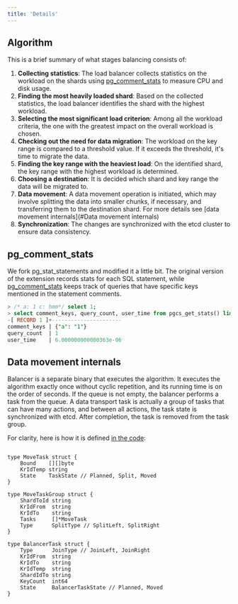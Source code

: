 ```yaml
---
title: 'Details'
---
```



## Algorithm 

This is a brief summary of what stages balancing consists of:

1. **Collecting statistics**: The load balancer collects statistics on the workload on the shards using [pg_comment_stats](#pg_comment_stats) to measure CPU and disk usage.
2. **Finding the most heavily loaded shard**: Based on the collected statistics, the load balancer identifies the shard with the highest workload.
3. **Selecting the most significant load criterion**: Among all the workload criteria, the one with the greatest impact on the overall workload is chosen.
4. **Checking out the need for data migration**: The workload on the key range is compared to a threshold value. If it exceeds the threshold, it's time to migrate the data.
5. **Finding the key range with the heaviest load**: On the identified shard, the key range with the highest workload is determined.
6. **Choosing a destination**: It is decided which shard and key range the data will be migrated to.
7. **Data movement**: A data movement operation is initiated, which may involve splitting the data into smaller chunks, if necessary, and transferring them to the destination shard. For more details see [data movement internals](#Data movement internals)
8. **Synchronization**: The changes are synchronized with the etcd cluster to ensure data consistency.

## pg_comment_stats

We fork pg_stat_statements and modified it a little bit. The original version of the extension records stats for each SQL statement, while [pg_comment_stats](https://github.com/munakoiso/pg_comment_stats) keeps track of queries that have specific keys mentioned in the statement comments.

```sql
> /* a: 1 c: hmm*/ select 1;
> select comment_keys, query_count, user_time from pgcs_get_stats() limit 1;
-[ RECORD 1 ]+----------------------
comment_keys | {"a": "1"}
query_count  | 1
user_time    | 6.000000000000363e-06
```

## Data movement internals

Balancer is a separate binary that executes the algorithm. It executes the algorithm exactly once without cyclic repetition, and its running time is on the order of seconds. If the queue is not empty, the balancer performs a task from the queue. A data transport task is actually a group of tasks that can have many actions, and between all actions, the task state is synchronized with etcd. After completion, the task is removed from the task group.

For clarity, here is how it is defined [in the code](https://github.com/pg-sharding/spqr/blob/master/pkg/models/tasks/tasks.go ):

```golang

type MoveTask struct {
	Bound    [][]byte
	KrIdTemp string
	State    TaskState // Planned, Split, Moved
}

type MoveTaskGroup struct {
	ShardToId string
	KrIdFrom  string
	KrIdTo    string
	Tasks     []*MoveTask
	Type      SplitType // SplitLeft, SplitRight
}

type BalancerTask struct {
	Type      JoinType // JoinLeft, JoinRight
	KrIdFrom  string
	KrIdTo    string
	KrIdTemp  string
	ShardIdTo string
	KeyCount  int64
	State     BalancerTaskState // Planned, Moved
}
```